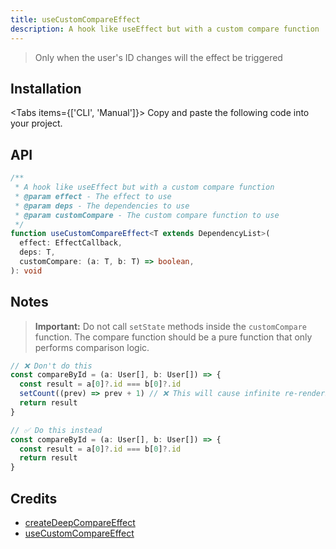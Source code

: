 ```yaml
---
title: useCustomCompareEffect
description: A hook like useEffect but with a custom compare function
---
```



> Only when the user's ID changes will the effect be triggered

<Demo01 />

## Installation

<Tabs items={['CLI', 'Manual']}>
  <Tab>
    <InstallCLI value='use-custom-compare-effect' />
  </Tab>
  <Tab>
    Copy and paste the following code into your project.
    <RegistrySourceCode value='use-custom-compare-effect' />
  </Tab>
</Tabs>

## API

```ts
/**
 * A hook like useEffect but with a custom compare function
 * @param effect - The effect to use
 * @param deps - The dependencies to use
 * @param customCompare - The custom compare function to use
 */
function useCustomCompareEffect<T extends DependencyList>(
  effect: EffectCallback,
  deps: T,
  customCompare: (a: T, b: T) => boolean,
): void
```

## Notes

> **Important:** Do not call `setState` methods inside the `customCompare` function. The compare function should be a pure function that only performs comparison logic.

```ts
// ❌ Don't do this
const compareById = (a: User[], b: User[]) => {
  const result = a[0]?.id === b[0]?.id
  setCount((prev) => prev + 1) // ❌ This will cause infinite re-renders
  return result
}

// ✅ Do this instead
const compareById = (a: User[], b: User[]) => {
  const result = a[0]?.id === b[0]?.id
  return result
}
```

## Credits

- [createDeepCompareEffect](https://github.com/alibaba/hooks/blob/master/packages/hooks/src/createDeepCompareEffect/index.ts)
- [useCustomCompareEffect](https://github.com/streamich/react-use/blob/master/src/useCustomCompareEffect.ts)

